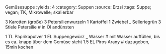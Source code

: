 Gemüsesuppe
:yields: 4
:category: Suppen
:source: Erzsi
:tags: Suppe; vegan; TK, Mikrowelle; skalierbar

3 Karotten (große)
3 Petersilienwurzeln
1 Kartoffel
1 Zwiebel
_ Selleriegrün
3 Stiele Petersilie
# in Öl andünsten

1 TL Paprikapulver
1 EL Suppengewürz
_ Wasser
# mit Wasser auffüllen, bis es ca. knapp über dem Gemüse steht
1.5 EL Piros Arany
# dazugeben, 15min kochen
